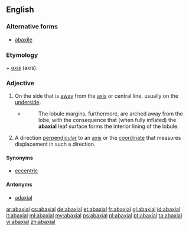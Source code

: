 ==English==

===Alternative forms===
* [[abaxile]]

===Etymology===
{{etyl|la}} {{term|ab||away from|lang=la}} + ''[[axis]]'' (axis).

===Adjective===
{{en-adj|-}}

# {{botany}} On the side that is [[away]] from the [[axis]] or central line, usually on the [[underside]].
#* {{RQ:Schuster Hepaticae V|7}}
#*: The lobule margins, furthermore, are arched away from the lobe, with the consequence that (when fully inflated) the '''abaxial''' leaf surface forms the interior lining of the lobule.
# {{mathematics}} A direction [[perpendicular]] to an [[axis]] or the [[coordinate]] that measures displacement in such a direction.

====Synonyms====
* [[eccentric]]

====Antonyms====
* [[adaxial]]

[[ar:abaxial]]
[[cs:abaxial]]
[[de:abaxial]]
[[et:abaxial]]
[[fr:abaxial]]
[[gl:abaxial]]
[[id:abaxial]]
[[it:abaxial]]
[[ml:abaxial]]
[[my:abaxial]]
[[ps:abaxial]]
[[pl:abaxial]]
[[pt:abaxial]]
[[ta:abaxial]]
[[vi:abaxial]]
[[zh:abaxial]]